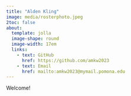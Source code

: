 ```yaml
---
title: "Alden Kling"
image: media/rosterphoto.jpeg
2toc: false
about: 
  template: jolla
  image-shape: round
  image-width: 17em
  links:
    - text: GitHub
      href: https://github.com/amkw2023
    - text: Email
      href: mailto:amkw2023@mymail.pomona.edu
---
```

Welcome!
